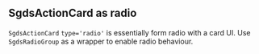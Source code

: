 ## SgdsActionCard as radio

`SgdsActionCard` `type='radio'` is essentially form radio with a card UI.
Use `SgdsRadioGroup` as a wrapper to enable radio behaviour.

<Canvas>
  <Story of={ActionCardStories.ActionCardAsRadio} />
</Canvas>
